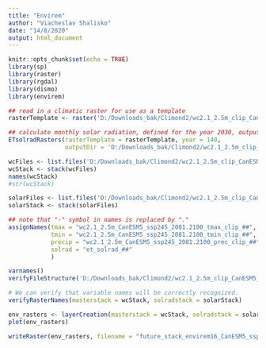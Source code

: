 ---
title: "Envirem"
author: "Viacheslav Shalisko"
date: "14/8/2020"
output: html_document
---

```{r setup, include=FALSE}
knitr::opts_chunk$set(echo = TRUE)
library(sp)
library(raster)
library(rgdal)
library(dismo)
library(envirem)

```

```{r}
## read in a climatic raster for use as a template
rasterTemplate <- raster('D:/Downloads_bak/Climond2/wc2.1_2.5m_clip_CanESM5_ssp245_2081-2100/wc2.1_2.5m_CanESM5_ssp245_2081-2100_tmax_clip_01.tif')

## calculate monthly solar radiation, defined for the year 2030, output to the current directory
ETsolradRasters(rasterTemplate = rasterTemplate, year = 140, 
                outputDir = 'D:/Downloads_bak/Climond2/wc2.1_2.5m_clip_CanESM5_ssp245_2081-2100/', overwrite = TRUE)
```

```{r}
wcFiles <- list.files('D:/Downloads_bak/Climond2/wc2.1_2.5m_clip_CanESM5_ssp245_2081-2100/', pattern = 'wc2.1_2.5m', full.names = TRUE)
wcStack <- stack(wcFiles)
names(wcStack)
#str(wcStack)

solarFiles <- list.files('D:/Downloads_bak/Climond2/wc2.1_2.5m_clip_CanESM5_ssp245_2081-2100/', pattern = 'et_solrad', full.names = TRUE)
solarStack <- stack(solarFiles)
```


```{r}
## note that "-" symbol in names is replaced by "."
assignNames(tmax = "wc2.1_2.5m_CanESM5_ssp245_2081.2100_tmax_clip_##",
            tmin = "wc2.1_2.5m_CanESM5_ssp245_2081.2100_tmin_clip_##",
            precip = "wc2.1_2.5m_CanESM5_ssp245_2081.2100_prec_clip_##",
            solrad = "et_solrad_##"
            )

varnames()
verifyFileStructure('D:/Downloads_bak/Climond2/wc2.1_2.5m_clip_CanESM5_ssp245_2081-2100/', returnFileNames = FALSE)

# We can verify that variable names will be correctly recognized.
verifyRasterNames(masterstack = wcStack, solradstack = solarStack)
```

```{r}

env_rasters <- layerCreation(masterstack = wcStack, solradstack = solarStack, var = 'all')
plot(env_rasters)

writeRaster(env_rasters, filename = "future_stack_envirem16_CanESM5_ssp245_2081-2100.tif", datatype = "FLT4S",format = "GTiff", overwrite = TRUE) 

```

